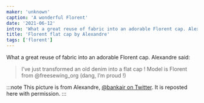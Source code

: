 ```yaml
---
maker: 'unknown'
caption: 'A wonderful Florent'
date: '2021-06-12'
intro: 'What a great reuse of fabric into an adorable Florent cap. Alexandre said:'
title: 'Florent flat cap by Alexandre'
tags: ['florent']
---
```


<!-- truncate -->

What a great reuse of fabric into an adorable Florent cap. Alexandre said:

> I’ve just transformed an old denim into a flat cap ! Model is Florent from @freesewing_org (dang, I’m proud !)

:::note
This picture is from Alexandre, [@bankair on Twitter](https://twitter.com/bankair). It is reposted here with permission.
:::
